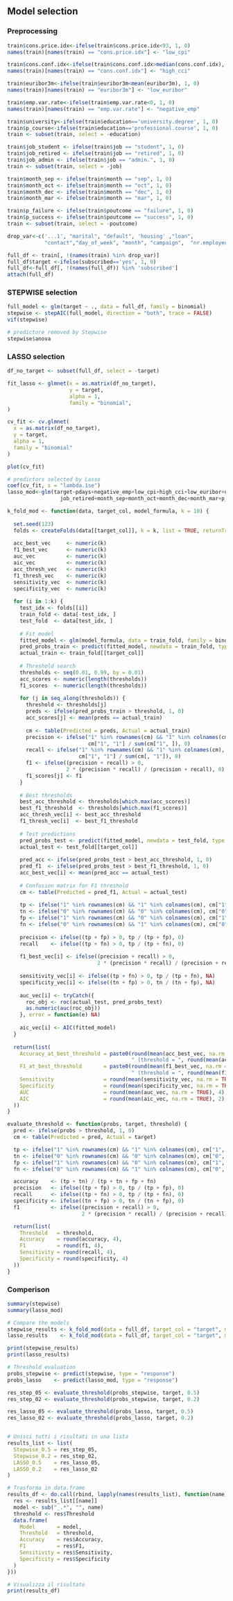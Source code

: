 ## Model selection

### Preprocessing

```r
train$cons.price.idx<-ifelse(train$cons.price.idx<93, 1, 0)
names(train)[names(train) == "cons.price.idx"] <- "low_cpi"

train$cons.conf.idx<-ifelse(train$cons.conf.idx>median(cons.conf.idx), 1, 0)
names(train)[names(train) == "cons.conf.idx"] <- "high_cci"

train$euribor3m<-ifelse(train$euribor3m<mean(euribor3m), 1, 0)
names(train)[names(train) == "euribor3m"] <- "low_euribor"

train$emp.var.rate<-ifelse(train$emp.var.rate<0, 1, 0)
names(train)[names(train) == "emp.var.rate"] <- "negative_emp"

train$university<-ifelse(train$education=='university.degree', 1, 0)
train$p_course<-ifelse(train$education=='professional.course', 1, 0)
train <- subset(train, select = -education)

train$job_student <- ifelse(train$job == "student", 1, 0)
train$job_retired <- ifelse(train$job == "retired", 1, 0)
train$job_admin <- ifelse(train$job == "admin.", 1, 0)
train <- subset(train, select = -job)

train$month_sep <- ifelse(train$month == "sep", 1, 0)
train$month_oct <- ifelse(train$month == "oct", 1, 0)
train$month_dec <- ifelse(train$month == "dec", 1, 0)
train$month_mar <- ifelse(train$month == "mar", 1, 0)

train$p_failure <- ifelse(train$poutcome == "failure", 1, 0)
train$p_success <- ifelse(train$poutcome == "success", 1, 0)
train <- subset(train, select = -poutcome)

drop_var<-c('...1', "marital", "default", 'housing' ,"loan", 
            "contact","day_of_week", "month", "campaign",  "nr.employed", 'job', "duration")

full_df <- train[, !(names(train) %in% drop_var)]
full_df$target <-ifelse(subscribed=='yes', 1, 0)
full_df<-full_df[, !(names(full_df)) %in% 'subscribed']
attach(full_df)
```

### STEPWISE selection

```r
full_model <- glm(target ~ ., data = full_df, family = binomial)
stepwise <- stepAIC(full_model, direction = "both", trace = FALSE)
vif(stepwise)

# predictore removed by Stepwise
stepwise$anova 
```

### LASSO selection
```r
df_no_target <- subset(full_df, select = -target)

fit_lasso <- glmnet(x = as.matrix(df_no_target),
                    y = target,
                    alpha = 1,
                    family = "binomial",
)

cv_fit <- cv.glmnet(
  x = as.matrix(df_no_target),
  y = target,
  alpha = 1,
  family = "binomial"
)

plot(cv_fit)

# predictors selected by Lasso
coef(cv_fit, s = "lambda.1se")
lasso_mod<-glm(target~pdays+negative_emp+low_cpi+high_cci+low_euribor+university+job_student+
                 job_retired+month_sep+month_oct+month_dec+month_mar+p_failure+p_success, data=full_df, family=binomial)
```


```r
k_fold_mod <- function(data, target_col, model_formula, k = 10) {
  
  set.seed(123)
  folds <- createFolds(data[[target_col]], k = k, list = TRUE, returnTrain = FALSE)
  
  acc_best_vec     <- numeric(k)
  f1_best_vec      <- numeric(k)
  auc_vec          <- numeric(k)
  aic_vec          <- numeric(k)
  acc_thresh_vec   <- numeric(k)
  f1_thresh_vec    <- numeric(k)
  sensitivity_vec  <- numeric(k)
  specificity_vec  <- numeric(k)
  
  for (i in 1:k) {
    test_idx <- folds[[i]]
    train_fold <- data[-test_idx, ]
    test_fold  <- data[test_idx, ]
    
    # Fit model
    fitted_model <- glm(model_formula, data = train_fold, family = binomial)
    pred_probs_train <- predict(fitted_model, newdata = train_fold, type = "response")
    actual_train <- train_fold[[target_col]]
    
    # Threshold search
    thresholds <- seq(0.01, 0.99, by = 0.01)
    acc_scores <- numeric(length(thresholds))
    f1_scores  <- numeric(length(thresholds))
    
    for (j in seq_along(thresholds)) {
      threshold <- thresholds[j]
      preds <- ifelse(pred_probs_train > threshold, 1, 0)
      acc_scores[j] <- mean(preds == actual_train)
      
      cm <- table(Predicted = preds, Actual = actual_train)
      precision <- ifelse("1" %in% rownames(cm) && "1" %in% colnames(cm),
                          cm["1", "1"] / sum(cm["1", ]), 0)
      recall <- ifelse("1" %in% rownames(cm) && "1" %in% colnames(cm),
                       cm["1", "1"] / sum(cm[, "1"]), 0)
      f1 <- ifelse((precision + recall) > 0,
                   2 * (precision * recall) / (precision + recall), 0)
      f1_scores[j] <- f1
    }
    
    # Best thresholds
    best_acc_threshold <- thresholds[which.max(acc_scores)]
    best_f1_threshold  <- thresholds[which.max(f1_scores)]
    acc_thresh_vec[i] <- best_acc_threshold
    f1_thresh_vec[i]  <- best_f1_threshold
    
    # Test predictions
    pred_probs_test <- predict(fitted_model, newdata = test_fold, type = "response")
    actual_test <- test_fold[[target_col]]
    
    pred_acc <- ifelse(pred_probs_test > best_acc_threshold, 1, 0)
    pred_f1  <- ifelse(pred_probs_test > best_f1_threshold, 1, 0)
    acc_best_vec[i] <- mean(pred_acc == actual_test)
    
    # Confusion matrix for F1 threshold
    cm <- table(Predicted = pred_f1, Actual = actual_test)
    
    tp <- ifelse("1" %in% rownames(cm) && "1" %in% colnames(cm), cm["1", "1"], 0)
    tn <- ifelse("0" %in% rownames(cm) && "0" %in% colnames(cm), cm["0", "0"], 0)
    fp <- ifelse("1" %in% rownames(cm) && "0" %in% colnames(cm), cm["1", "0"], 0)
    fn <- ifelse("0" %in% rownames(cm) && "1" %in% colnames(cm), cm["0", "1"], 0)
    
    precision <- ifelse((tp + fp) > 0, tp / (tp + fp), 0)
    recall    <- ifelse((tp + fn) > 0, tp / (tp + fn), 0)
    
    f1_best_vec[i] <- ifelse((precision + recall) > 0,
                             2 * (precision * recall) / (precision + recall), 0)
    
    sensitivity_vec[i] <- ifelse((tp + fn) > 0, tp / (tp + fn), NA)
    specificity_vec[i] <- ifelse((tn + fp) > 0, tn / (tn + fp), NA)
    
    auc_vec[i] <- tryCatch({
      roc_obj <- roc(actual_test, pred_probs_test)
      as.numeric(auc(roc_obj))
    }, error = function(e) NA)
    
    aic_vec[i] <- AIC(fitted_model)
  }
  
  return(list(
    Accuracy_at_best_threshold = paste0(round(mean(acc_best_vec, na.rm = TRUE), 4),
                                        " (threshold = ", round(mean(acc_thresh_vec, na.rm = TRUE), 2), ")"),
    F1_at_best_threshold       = paste0(round(mean(f1_best_vec, na.rm = TRUE), 4),
                                        " (threshold = ", round(mean(f1_thresh_vec, na.rm = TRUE), 2), ")"),
    Sensitivity                = round(mean(sensitivity_vec, na.rm = TRUE), 4),
    Specificity                = round(mean(specificity_vec, na.rm = TRUE), 4),
    AUC                        = round(mean(auc_vec, na.rm = TRUE), 4),
    AIC                        = round(mean(aic_vec, na.rm = TRUE), 2)
  ))
}

evaluate_threshold <- function(probs, target, threshold) {
  pred <- ifelse(probs > threshold, 1, 0)
  cm <- table(Predicted = pred, Actual = target)

  tp <- ifelse("1" %in% rownames(cm) && "1" %in% colnames(cm), cm["1", "1"], 0)
  tn <- ifelse("0" %in% rownames(cm) && "0" %in% colnames(cm), cm["0", "0"], 0)
  fp <- ifelse("1" %in% rownames(cm) && "0" %in% colnames(cm), cm["1", "0"], 0)
  fn <- ifelse("0" %in% rownames(cm) && "1" %in% colnames(cm), cm["0", "1"], 0)

  accuracy    <- (tp + tn) / (tp + tn + fp + fn)
  precision   <- ifelse((tp + fp) > 0, tp / (tp + fp), 0)
  recall      <- ifelse((tp + fn) > 0, tp / (tp + fn), 0)
  specificity <- ifelse((tn + fp) > 0, tn / (tn + fp), 0)
  f1          <- ifelse((precision + recall) > 0,
                        2 * (precision * recall) / (precision + recall), 0)

  return(list(
    Threshold   = threshold,
    Accuracy    = round(accuracy, 4),
    F1          = round(f1, 4),
    Sensitivity = round(recall, 4),
    Specificity = round(specificity, 4)
  ))
}

```

### Comperison
```r
summary(stepwise)
summary(lasso_mod)

# Compare the models
stepwise_results <- k_fold_mod(data = full_df, target_col = "target", model_formula = stepwise)
lasso_results    <- k_fold_mod(data = full_df, target_col = "target", model_formula = lasso_mod)

print(stepwise_results)
print(lasso_results)

# Threshold evaluation
probs_stepwise <- predict(stepwise, type = "response")
probs_lasso    <- predict(lasso_mod, type = "response")

res_step_05 <- evaluate_threshold(probs_stepwise, target, 0.5)
res_step_02 <- evaluate_threshold(probs_stepwise, target, 0.2)

res_lasso_05 <- evaluate_threshold(probs_lasso, target, 0.5)
res_lasso_02 <- evaluate_threshold(probs_lasso, target, 0.2)


# Unisci tutti i risultati in una lista
results_list <- list(
  Stepwise_0.5 = res_step_05,
  Stepwise_0.2 = res_step_02,
  LASSO_0.5    = res_lasso_05,
  LASSO_0.2    = res_lasso_02
)

# Trasforma in data.frame
results_df <- do.call(rbind, lapply(names(results_list), function(name) {
  res <- results_list[[name]]
  model <- sub("_.*", "", name)
  threshold <- res$Threshold
  data.frame(
    Model       = model,
    Threshold   = threshold,
    Accuracy    = res$Accuracy,
    F1          = res$F1,
    Sensitivity = res$Sensitivity,
    Specificity = res$Specificity
  )
}))

# Visualizza il risultato
print(results_df)

```














